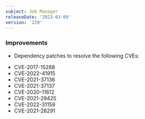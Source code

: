 ```yaml
---
subject: Job Manager
releaseDate: '2023-03-09'
version: '229'
---
```


### Improvements
*  Dependency patches to resolve the following CVEs:
+ CVE-2017-15288
+ CVE-2022-41915
+ CVE-2021-37136
+ CVE-2021-37137
+ CVE-2020-11612
+ CVE-2021-29425
+ CVE-2022-31159
+ CVE-2021-26291
